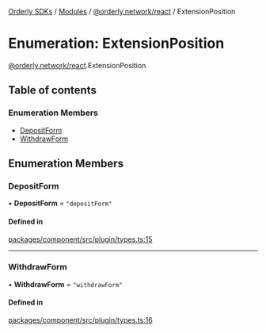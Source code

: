 [Orderly SDKs](/sdks/tech-doc/README) / [Modules](/sdks/tech-doc/modules) / [@orderly.network/react](/sdks/tech-doc/modules/orderly_network_react) / ExtensionPosition

# Enumeration: ExtensionPosition

[@orderly.network/react](/sdks/tech-doc/modules/orderly_network_react).ExtensionPosition

## Table of contents

### Enumeration Members

- [DepositForm](/sdks/tech-doc/enums/orderly_network_react.ExtensionPosition#depositform)
- [WithdrawForm](/sdks/tech-doc/enums/orderly_network_react.ExtensionPosition#withdrawform)

## Enumeration Members

### DepositForm

• **DepositForm** = ``"depositForm"``

#### Defined in

[packages/component/src/plugin/types.ts:15](https://github.com/OrderlyNetwork/js-sdk/blob/ba995f2/packages/component/src/plugin/types.ts#L15)

___

### WithdrawForm

• **WithdrawForm** = ``"withdrawForm"``

#### Defined in

[packages/component/src/plugin/types.ts:16](https://github.com/OrderlyNetwork/js-sdk/blob/ba995f2/packages/component/src/plugin/types.ts#L16)
